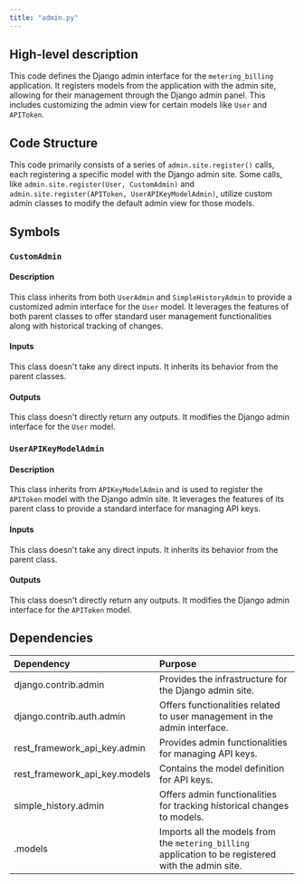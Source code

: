 ```yaml
---
title: "admin.py"
---
```


## High-level description
This code defines the Django admin interface for the `metering_billing` application. It registers models from the application with the admin site, allowing for their management through the Django admin panel. This includes customizing the admin view for certain models like `User` and `APIToken`.

## Code Structure
This code primarily consists of a series of `admin.site.register()` calls, each registering a specific model with the Django admin site. Some calls, like `admin.site.register(User, CustomAdmin)` and `admin.site.register(APIToken, UserAPIKeyModelAdmin)`, utilize custom admin classes to modify the default admin view for those models.

## Symbols

### `CustomAdmin`
#### Description
This class inherits from both `UserAdmin` and `SimpleHistoryAdmin` to provide a customized admin interface for the `User` model. It leverages the features of both parent classes to offer standard user management functionalities along with historical tracking of changes.

#### Inputs
This class doesn't take any direct inputs. It inherits its behavior from the parent classes.

#### Outputs
This class doesn't directly return any outputs. It modifies the Django admin interface for the `User` model.

### `UserAPIKeyModelAdmin`
#### Description
This class inherits from `APIKeyModelAdmin` and is used to register the `APIToken` model with the Django admin site. It leverages the features of its parent class to provide a standard interface for managing API keys.

#### Inputs
This class doesn't take any direct inputs. It inherits its behavior from the parent class.

#### Outputs
This class doesn't directly return any outputs. It modifies the Django admin interface for the `APIToken` model.

## Dependencies
| Dependency | Purpose |
|:-----------|:--------|
| django.contrib.admin | Provides the infrastructure for the Django admin site. |
| django.contrib.auth.admin | Offers functionalities related to user management in the admin interface. |
| rest_framework_api_key.admin | Provides admin functionalities for managing API keys. |
| rest_framework_api_key.models | Contains the model definition for API keys. |
| simple_history.admin | Offers admin functionalities for tracking historical changes to models. |
| .models | Imports all the models from the `metering_billing` application to be registered with the admin site. |
